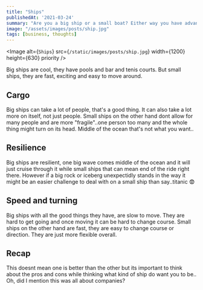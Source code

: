 ```yaml
---
title: "Ships"
publishedAt: '2021-03-24'
summary: "Are you a big ship or a small boat? Either way you have advantages on your side."
image: "/assets/images/posts/ship.jpg"
tags: [business, thoughts]
---
```


<Image
  alt={`Ships`}
  src={`/static/images/posts/ship.jpg`}
  width={1200}
  height={630}
  priority
/>

Big ships are cool, they have pools and bar and tenis courts. But small ships, they are fast, exciting and easy to move around.

## Cargo

Big ships can take a lot of people, that's a good thing. It can also take a lot more on itself, not just people. Small ships on the other hand dont allow for many people and are more "fragile"..one person too many and the whole thing might turn on its head. Middle of the ocean that's not what you want..

## Resilience

Big ships are resilient, one big wave comes middle of the ocean and it will just cruise through it while small ships that can mean end of the ride right there. However if a big rock or iceberg unexpectidly stands in the way it might be an easier challenge to deal with on a small ship than say..titanic 😨

## Speed and turning

Big ships with all the good things they have, are slow to move. They are hard to get going and once moving it can be hard to change course. Small ships on the other hand are fast, they are easy to change course or direction. They are just more flexible overall.

## Recap

This doesnt mean one is better than the other but its important to think about the pros and cons while thinking what kind of ship do want you to be.. Oh, did I mention this was all about companies?
